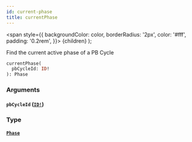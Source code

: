 ```yaml
---
id: current-phase
title: currentPhase
---
```


<span
style={{
      backgroundColor: color,
      borderRadius: '2px',
      color: '#fff',
      padding: '0.2rem',
    }}>
{children}
</span>
);

Find the current active phase of a PB Cycle

```graphql
currentPhase(
  pbCycleId: ID!
): Phase

```

### Arguments

#### `pbCycleId` ([`ID!`](/api/scalars/id))

### Type

#### [`Phase`](/api/objects/phase)
